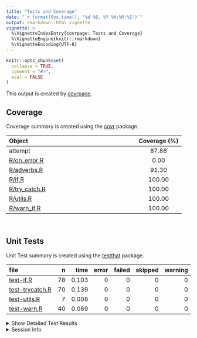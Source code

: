 ```yaml
---
title: "Tests and Coverage"
date: "`r format(Sys.time(), '%d %B, %Y %H:%M:%S')`"
output: rmarkdown::html_vignette
vignette: >
  %\VignetteIndexEntry{covrpage: Tests and Coverage}
  %\VignetteEngine{knitr::rmarkdown}
  %\VignetteEncoding{UTF-8}
---
```

  
```r
knitr::opts_chunk$set(
  collapse = TRUE,
  comment = "#>",
  eval = FALSE
)
```

<!--- Placeholder for tests/README.md Do Not Edit--->
This output is created by
[covrpage](https://github.com/yonicd/covrpage).

## Coverage

Coverage summary is created using the
[covr](https://github.com/r-lib/covr) package.

| Object                             | Coverage (%) |
| :--------------------------------- | :----------: |
| attempt                            |    87.86     |
| [R/on\_error.R](https://github.com/ColinFay/trycatchthis/tree/dev/R/on_error.R)   |     0.00     |
| [R/adverbs.R](https://github.com/ColinFay/trycatchthis/tree/dev/R/adverbs.R)      |    91.30     |
| [R/if.R](https://github.com/ColinFay/trycatchthis/tree/dev/R/if.R)                |    100.00    |
| [R/try\_catch.R](https://github.com/ColinFay/trycatchthis/tree/dev/R/try_catch.R) |    100.00    |
| [R/utils.R](https://github.com/ColinFay/trycatchthis/tree/dev/R/utils.R)          |    100.00    |
| [R/warn\_if.R](https://github.com/ColinFay/trycatchthis/tree/dev/R/warn_if.R)     |    100.00    |

<br>

## Unit Tests

Unit Test summary is created using the
[testthat](https://github.com/r-lib/testthat)
package.

| file                                        |  n |  time | error | failed | skipped | warning |
| :------------------------------------------ | -: | ----: | ----: | -----: | ------: | ------: |
| [test-if.R](https://github.com/ColinFay/trycatchthis/tree/dev/tests/testthat/test-if.R)             | 78 | 0.103 |     0 |      0 |       0 |       0 |
| [test-trycatch.R](https://github.com/ColinFay/trycatchthis/tree/dev/tests/testthat/test-trycatch.R) | 70 | 0.139 |     0 |      0 |       0 |       0 |
| [test-utils.R](https://github.com/ColinFay/trycatchthis/tree/dev/tests/testthat/test-utils.R)       |  7 | 0.008 |     0 |      0 |       0 |       0 |
| [test-warn.R](https://github.com/ColinFay/trycatchthis/tree/dev/tests/testthat/test-warn.R)         | 40 | 0.069 |     0 |      0 |       0 |       0 |

<details closed>

<summary> Show Detailed Test Results
</summary>

| file                                             | context             | test                                     | status |  n |  time |
| :----------------------------------------------- | :------------------ | :--------------------------------------- | :----- | -: | ----: |
| [test-if.R](https://github.com/ColinFay/trycatchthis/tree/dev/tests/testthat/test-if.R#L5_L7)            | if                  | any, all and none works                  | PASS   | 18 | 0.043 |
| [test-if.R](https://github.com/ColinFay/trycatchthis/tree/dev/tests/testthat/test-if.R#L70_L71)          | if                  | if\_then work                            | PASS   | 26 | 0.032 |
| [test-if.R](https://github.com/ColinFay/trycatchthis/tree/dev/tests/testthat/test-if.R#L112)             | if                  | if\_else work                            | PASS   |  7 | 0.006 |
| [test-if.R](https://github.com/ColinFay/trycatchthis/tree/dev/tests/testthat/test-if.R#L126)             | if                  | scoped if works                          | PASS   | 27 | 0.022 |
| [test-trycatch.R](https://github.com/ColinFay/trycatchthis/tree/dev/tests/testthat/test-trycatch.R#L5)   | trycatch            | errors catching                          | PASS   |  4 | 0.005 |
| [test-trycatch.R](https://github.com/ColinFay/trycatchthis/tree/dev/tests/testthat/test-trycatch.R#L20)  | trycatch            | warning catching                         | PASS   |  5 | 0.005 |
| [test-trycatch.R](https://github.com/ColinFay/trycatchthis/tree/dev/tests/testthat/test-trycatch.R#L33)  | trycatch            | finally works                            | PASS   |  2 | 0.010 |
| [test-trycatch.R](https://github.com/ColinFay/trycatchthis/tree/dev/tests/testthat/test-trycatch.R#L39)  | trycatch            | trycatch works with an external variabel | PASS   |  2 | 0.004 |
| [test-trycatch.R](https://github.com/ColinFay/trycatchthis/tree/dev/tests/testthat/test-trycatch.R#L47)  | try\_catch\_df      | try\_catch\_df works                     | PASS   | 14 | 0.030 |
| [test-trycatch.R](https://github.com/ColinFay/trycatchthis/tree/dev/tests/testthat/test-trycatch.R#L68)  | map\_try\_catch     | map\_try\_catch works                    | PASS   | 20 | 0.033 |
| [test-trycatch.R](https://github.com/ColinFay/trycatchthis/tree/dev/tests/testthat/test-trycatch.R#L97)  | attempt             | attempt works                            | PASS   |  8 | 0.014 |
| [test-trycatch.R](https://github.com/ColinFay/trycatchthis/tree/dev/tests/testthat/test-trycatch.R#L116) | attempt             | attempt and try work the same way        | PASS   |  3 | 0.009 |
| [test-trycatch.R](https://github.com/ColinFay/trycatchthis/tree/dev/tests/testthat/test-trycatch.R#L127) | adverbs             | silently works                           | PASS   |  1 | 0.003 |
| [test-trycatch.R](https://github.com/ColinFay/trycatchthis/tree/dev/tests/testthat/test-trycatch.R#L134) | adverbs             | surely works                             | PASS   |  2 | 0.003 |
| [test-trycatch.R](https://github.com/ColinFay/trycatchthis/tree/dev/tests/testthat/test-trycatch.R#L139) | adverbs             | silent\_attempt works                    | PASS   |  3 | 0.008 |
| [test-trycatch.R](https://github.com/ColinFay/trycatchthis/tree/dev/tests/testthat/test-trycatch.R#L151) | adverbs             | with\_\* works                           | PASS   |  6 | 0.015 |
| [test-utils.R](https://github.com/ColinFay/trycatchthis/tree/dev/tests/testthat/test-utils.R#L5)         | test-utils.R        | try\_catch\_builder works                | PASS   |  7 | 0.008 |
| [test-warn.R](https://github.com/ColinFay/trycatchthis/tree/dev/tests/testthat/test-warn.R#L5_L6)        | test-warn.R         | stop, warn and message works             | PASS   | 22 | 0.041 |
| [test-warn.R](https://github.com/ColinFay/trycatchthis/tree/dev/tests/testthat/test-warn.R#L77_L78)      | test-any-all-none.R | any, all and none works                  | PASS   | 18 | 0.028 |

</details>

<details>

<summary> Session Info </summary>

| Field    | Value                               |
| :------- | :---------------------------------- |
| Version  | R version 3.4.4 (2018-03-15)        |
| Platform | x86\_64-apple-darwin15.6.0 (64-bit) |
| Running  | macOS 10.14                         |
| Language | en\_US                              |
| Timezone | Europe/Paris                        |

| Package  | Version    |
| :------- | :--------- |
| testthat | 2.0.0.9000 |
| covr     | 3.2.0      |
| covrpage | 0.0.65     |

</details>

<!--- Final Status : pass --->
